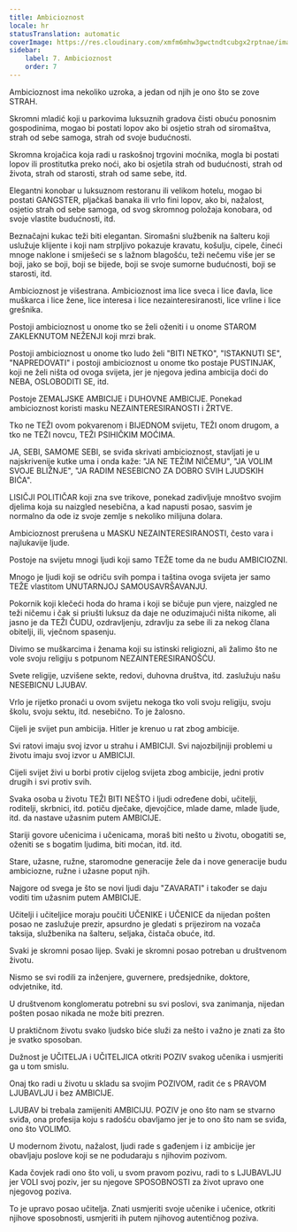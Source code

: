 ```yaml
---
title: Ambicioznost
locale: hr
statusTranslation: automatic
coverImage: https://res.cloudinary.com/xmfm6mhw3gwctndtcubgx2rptnae/image/upload/v1740337243/small_cover_educacion_fundamental_a051170f1c.webp
sidebar:
    label: 7. Ambicioznost
    order: 7
---
```

Ambicioznost ima nekoliko uzroka, a jedan od njih je ono što se zove STRAH.

Skromni mladić koji u parkovima luksuznih gradova čisti obuću ponosnim gospodinima, mogao bi postati lopov ako bi osjetio strah od siromaštva, strah od sebe samoga, strah od svoje budućnosti.

Skromna krojačica koja radi u raskošnoj trgovini moćnika, mogla bi postati lopov ili prostitutka preko noći, ako bi osjetila strah od budućnosti, strah od života, strah od starosti, strah od same sebe, itd.

Elegantni konobar u luksuznom restoranu ili velikom hotelu, mogao bi postati GANGSTER, pljačkaš banaka ili vrlo fini lopov, ako bi, nažalost, osjetio strah od sebe samoga, od svog skromnog položaja konobara, od svoje vlastite budućnosti, itd.

Beznačajni kukac teži biti elegantan. Siromašni službenik na šalteru koji uslužuje klijente i koji nam strpljivo pokazuje kravatu, košulju, cipele, čineći mnoge naklone i smiješeći se s lažnom blagošću, teži nečemu više jer se boji, jako se boji, boji se bijede, boji se svoje sumorne budućnosti, boji se starosti, itd.

Ambicioznost je višestrana. Ambicioznost ima lice sveca i lice đavla, lice muškarca i lice žene, lice interesa i lice nezainteresiranosti, lice vrline i lice grešnika.

Postoji ambicioznost u onome tko se želi oženiti i u onome STAROM ZAKLEKNUTOM NEŽENJI koji mrzi brak.

Postoji ambicioznost u onome tko ludo želi "BITI NETKO", "ISTAKNUTI SE", "NAPREDOVATI" i postoji ambicioznost u onome tko postaje PUSTINJAK, koji ne želi ništa od ovoga svijeta, jer je njegova jedina ambicija doći do NEBA, OSLOBODITI SE, itd.

Postoje ZEMALJSKE AMBICIJE i DUHOVNE AMBICIJE. Ponekad ambicioznost koristi masku NEZAINTERESIRANOSTI i ŽRTVE.

Tko ne TEŽI ovom pokvarenom i BIJEDNOM svijetu, TEŽI onom drugom, a tko ne TEŽI novcu, TEŽI PSIHIČKIM MOĆIMA.

JA, SEBI, SAMOME SEBI, se sviđa skrivati ambicioznost, stavljati je u najskrivenije kutke uma i onda kaže: "JA NE TEŽIM NIČEMU", "JA VOLIM SVOJE BLIŽNJE", "JA RADIM NESEBICNO ZA DOBRO SVIH LJUDSKIH BIĆA".

LISIČJI POLITIČAR koji zna sve trikove, ponekad zadivljuje mnoštvo svojim djelima koja su naizgled nesebična, a kad napusti posao, sasvim je normalno da ode iz svoje zemlje s nekoliko milijuna dolara.

Ambicioznost prerušena u MASKU NEZAINTERESIRANOSTI, često vara i najlukavije ljude.

Postoje na svijetu mnogi ljudi koji samo TEŽE tome da ne budu AMBICIOZNI.

Mnogo je ljudi koji se odriču svih pompa i taština ovoga svijeta jer samo TEŽE vlastitom UNUTARNJOJ SAMOUSAVRŠAVANJU.

Pokornik koji klečeći hoda do hrama i koji se bičuje pun vjere, naizgled ne teži ničemu i čak si priušti luksuz da daje ne oduzimajući ništa nikome, ali jasno je da TEŽI ČUDU, ozdravljenju, zdravlju za sebe ili za nekog člana obitelji, ili, vječnom spasenju.

Divimo se muškarcima i ženama koji su istinski religiozni, ali žalimo što ne vole svoju religiju s potpunom NEZAINTERESIRANOŠĆU.

Svete religije, uzvišene sekte, redovi, duhovna društva, itd. zaslužuju našu NESEBICNU LJUBAV.

Vrlo je rijetko pronaći u ovom svijetu nekoga tko voli svoju religiju, svoju školu, svoju sektu, itd. nesebično. To je žalosno.

Cijeli je svijet pun ambicija. Hitler je krenuo u rat zbog ambicije.

Svi ratovi imaju svoj izvor u strahu i AMBICIJI. Svi najozbiljniji problemi u životu imaju svoj izvor u AMBICIJI.

Cijeli svijet živi u borbi protiv cijelog svijeta zbog ambicije, jedni protiv drugih i svi protiv svih.

Svaka osoba u životu TEŽI BITI NEŠTO i ljudi određene dobi, učitelji, roditelji, skrbnici, itd. potiču dječake, djevojčice, mlade dame, mlade ljude, itd. da nastave užasnim putem AMBICIJE.

Stariji govore učenicima i učenicama, moraš biti nešto u životu, obogatiti se, oženiti se s bogatim ljudima, biti moćan, itd. itd.

Stare, užasne, ružne, staromodne generacije žele da i nove generacije budu ambiciozne, ružne i užasne poput njih.

Najgore od svega je što se novi ljudi daju "ZAVARATI" i također se daju voditi tim užasnim putem AMBICIJE.

Učitelji i učiteljice moraju poučiti UČENIKE i UČENICE da nijedan pošten posao ne zaslužuje prezir, apsurdno je gledati s prijezirom na vozača taksija, službenika na šalteru, seljaka, čistača obuće, itd.

Svaki je skromni posao lijep. Svaki je skromni posao potreban u društvenom životu.

Nismo se svi rodili za inženjere, guvernere, predsjednike, doktore, odvjetnike, itd.

U društvenom konglomeratu potrebni su svi poslovi, sva zanimanja, nijedan pošten posao nikada ne može biti prezren.

U praktičnom životu svako ljudsko biće služi za nešto i važno je znati za što je svatko sposoban.

Dužnost je UČITELJA i UČITELJICA otkriti POZIV svakog učenika i usmjeriti ga u tom smislu.

Onaj tko radi u životu u skladu sa svojim POZIVOM, radit će s PRAVOM LJUBAVLJU i bez AMBICIJE.

LJUBAV bi trebala zamijeniti AMBICIJU. POZIV je ono što nam se stvarno sviđa, ona profesija koju s radošću obavljamo jer je to ono što nam se sviđa, ono što VOLIMO.

U modernom životu, nažalost, ljudi rade s gađenjem i iz ambicije jer obavljaju poslove koji se ne podudaraju s njihovim pozivom.

Kada čovjek radi ono što voli, u svom pravom pozivu, radi to s LJUBAVLJU jer VOLI svoj poziv, jer su njegove SPOSOBNOSTI za život upravo one njegovog poziva.

To je upravo posao učitelja. Znati usmjeriti svoje učenike i učenice, otkriti njihove sposobnosti, usmjeriti ih putem njihovog autentičnog poziva.

